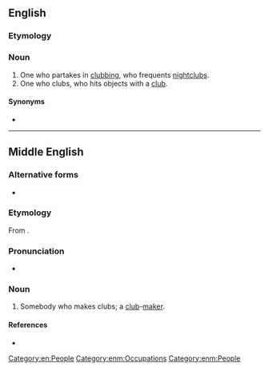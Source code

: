 ==English==

===Etymology===
{{suffix|en|club|er}}

===Noun===
{{en-noun}}

# One who partakes in [[clubbing]], who frequents [[nightclub]]s.
# One who clubs, who hits objects with a [[club]].

====Synonyms====
* {{l|en|clubgoer}}

[[Category:en:People]]

----

==Middle English==

===Alternative forms===
* {{alter|enm|clober|clobbere|clubbere}}

===Etymology===
From {{af|enm|clubbe|-er}}.

===Pronunciation===
* {{IPA|enm|/ˈklubər/}}

===Noun===
{{head|enm|noun}}

# {{lb|enm|rare}} Somebody who makes clubs; a [[club]]-[[maker]].

====References====
* {{R:MED Online|entry=clubber |pos=n)  |id=MED8174 |accessdate=2018-05-05}}

[[Category:enm:Occupations]]
[[Category:enm:People]]